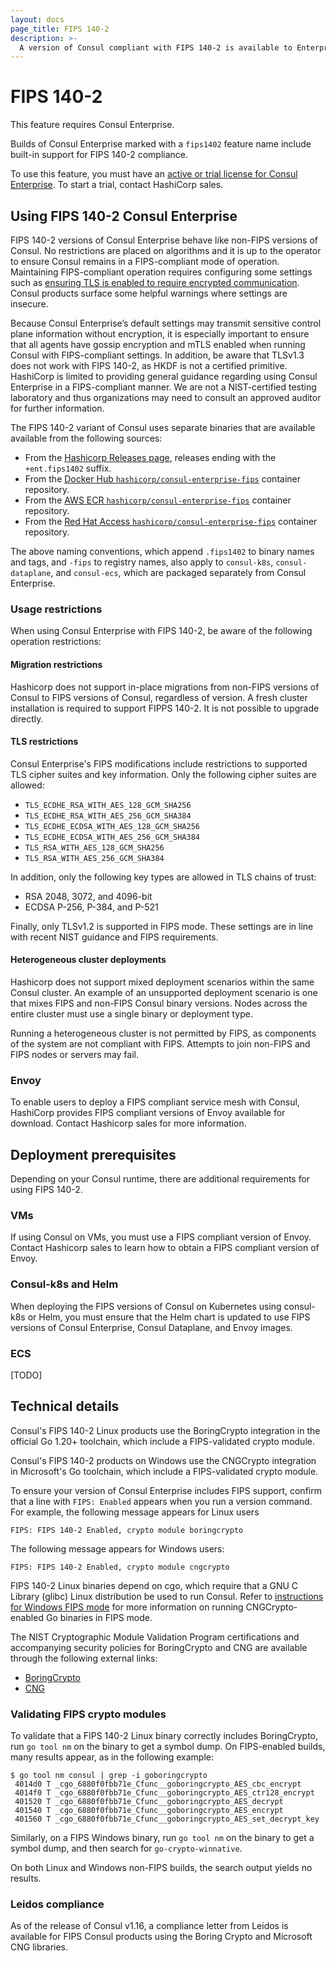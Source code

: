 ```yaml
---
layout: docs
page_title: FIPS 140-2
description: >-
  A version of Consul compliant with FIPS 140-2 is available to Enterprise users. Learn about where to find FIPS-compliant versions of Consul, as well as usage restrictions and technical details.
---
```


# FIPS 140-2

<Note> This feature requires Consul Enterprise. </Note>

Builds of Consul Enterprise marked with a `fips1402` feature name include built-in support for FIPS 140-2 compliance.

To use this feature, you must have an [active or trial license for Consul Enterprise](/consul/docs/enterprise/license/overview). To start a trial, contact HashiCorp sales.

## Using FIPS 140-2 Consul Enterprise

FIPS 140-2 versions of Consul Enterprise behave like non-FIPS versions of Consul. No restrictions are placed on algorithms and it is up to the operator to ensure Consul remains in a FIPS-compliant mode of operation. Maintaining FIPS-compliant operation requires configuring some settings such as [ensuring TLS is enabled to require encrypted communication](consul/tutorials/security/tls-encryption-secure). Consul products surface some helpful warnings where settings are insecure.

Because Consul Enterprise’s default settings may transmit sensitive control plane information without encryption, it is especially important to ensure that all agents have gossip encryption and mTLS enabled when running Consul with FIPS-compliant settings. In addition, be aware that TLSv1.3 does not work with FIPS 140-2, as HKDF is not a certified primitive.
HashiCorp is limited to providing general guidance regarding using Consul Enterprise in a FIPS-compliant manner. We are not a NIST-certified testing laboratory and thus organizations may need to consult an approved auditor for further information.

The FIPS 140-2 variant of Consul uses separate binaries that are available available from the following sources:

- From the [Hashicorp Releases page](https://releases.hashicorp.com/consul), releases ending with the `+ent.fips1402` suffix.
- From the [Docker Hub `hashicorp/consul-enterprise-fips`](https://hub.docker.com/r/hashicorp/consul-enterprise-fips) container repository.
- From the [AWS ECR `hashicorp/consul-enterprise-fips`](https://gallery.ecr.aws/hashicorp/consul-enterprise-fips) container repository.
- From the [Red Hat Access `hashicorp/consul-enterprise-fips`](https://catalog.redhat.com/software/containers/hashicorp/consul-enterprise-fips/628d50e37ff70c66a88517ea) container repository.

The above naming conventions, which append `.fips1402` to binary names and tags, and `-fips` to registry names, also apply to `consul-k8s`, `consul-dataplane`, and `consul-ecs`, which are packaged separately from Consul Enterprise.

### Usage restrictions

When using Consul Enterprise with FIPS 140-2, be aware of the following operation restrictions:

#### Migration restrictions

Hashicorp does not support in-place migrations from non-FIPS versions of Consul to FIPS versions of Consul, regardless of version. A fresh cluster installation is required to support FIPPS 140-2. It is not possible to upgrade directly.

#### TLS restrictions
Consul Enterprise's FIPS modifications include restrictions to supported TLS cipher suites and key information. Only the following cipher suites are allowed:

- `TLS_ECDHE_RSA_WITH_AES_128_GCM_SHA256`
- `TLS_ECDHE_RSA_WITH_AES_256_GCM_SHA384`
- `TLS_ECDHE_ECDSA_WITH_AES_128_GCM_SHA256`
- `TLS_ECDHE_ECDSA_WITH_AES_256_GCM_SHA384`
- `TLS_RSA_WITH_AES_128_GCM_SHA256`
- `TLS_RSA_WITH_AES_256_GCM_SHA384`

In addition, only the following key types are allowed in TLS chains of trust:

- RSA 2048, 3072, and 4096-bit
- ECDSA P-256, P-384, and P-521

Finally, only TLSv1.2 is supported in FIPS mode. These settings are in line with recent NIST guidance and FIPS requirements.

#### Heterogeneous cluster deployments

Hashicorp does not support mixed deployment scenarios within the same Consul cluster. An example of an unsupported deployment scenario is one that mixes FIPS and non-FIPS Consul binary versions. Nodes across the entire cluster must use a single binary or deployment type.

Running a heterogeneous cluster is not permitted by FIPS, as components of the system are not compliant with FIPS. Attempts to join non-FIPS and FIPS nodes or servers may fail.

### Envoy

To enable users to deploy a FIPS compliant service mesh with Consul, HashiCorp provides FIPS compliant versions of Envoy available for download. Contact Hashicorp sales for more information.

## Deployment prerequisites

Depending on your Consul runtime, there are additional requirements for using FIPS 140-2.

### VMs

If using Consul on VMs, you must use a FIPS compliant version of Envoy. Contact Hashicorp sales to learn how to obtain a FIPS compliant version of Envoy.

### Consul-k8s and Helm

When deploying the FIPS versions of Consul on Kubernetes using consul-k8s or Helm, you must ensure that the Helm chart is updated to use FIPS versions of Consul Enterprise, Consul Dataplane, and Envoy images.

### ECS

[TODO]

## Technical details

Consul's FIPS 140-2 Linux products use the BoringCrypto integration in the official Go 1.20+ toolchain, which include a FIPS-validated crypto module.

Consul's FIPS 140-2 products on Windows use the CNGCrypto integration in Microsoft's Go toolchain, which include a FIPS-validated crypto module.

To ensure your version of Consul Enterprise includes FIPS support, confirm that a line with `FIPS: Enabled` appears when you run a version command. For example, the following message appears for Linux users

```shell-session
FIPS: FIPS 140-2 Enabled, crypto module boringcrypto
```

The following message appears for Windows users:

```shell-session
FIPS: FIPS 140-2 Enabled, crypto module cngcrypto
```

FIPS 140-2 Linux binaries depend on cgo, which require that a GNU C Library (glibc) Linux distribution be used to run Consul. Refer to [instructions for Windows FIPS mode](https://github.com/microsoft/go/blob/microsoft/main/eng/doc/fips/README.md#windows-fips-mode-cng) for more information on running CNGCrypto-enabled Go binaries in FIPS mode.

The NIST Cryptographic Module Validation Program certifications and accompanying security policies for BoringCrypto and CNG are available through the following external links:

- [BoringCrypto](https://csrc.nist.gov/projects/cryptographic-module-validation-program/certificate/4407)
- [CNG](https://csrc.nist.gov/projects/cryptographic-module-validation-program/certificate/4515)

### Validating FIPS crypto modules

To validate that a FIPS 140-2 Linux binary correctly includes BoringCrypto, run `go tool nm` on the binary to get a symbol dump.  On FIPS-enabled builds, many results appear, as in the following example:

```shell-session
$ go tool nm consul | grep -i goboringcrypto
 4014d0 T _cgo_6880f0fbb71e_Cfunc__goboringcrypto_AES_cbc_encrypt
 4014f0 T _cgo_6880f0fbb71e_Cfunc__goboringcrypto_AES_ctr128_encrypt
 401520 T _cgo_6880f0fbb71e_Cfunc__goboringcrypto_AES_decrypt
 401540 T _cgo_6880f0fbb71e_Cfunc__goboringcrypto_AES_encrypt
 401560 T _cgo_6880f0fbb71e_Cfunc__goboringcrypto_AES_set_decrypt_key
```

Similarly, on a FIPS Windows binary, run `go tool nm` on the binary to get a symbol dump, and then search for `go-crypto-winnative`. 

On both Linux and Windows non-FIPS builds, the search output yields no results.

### Leidos compliance

As of the release of Consul v1.16, a compliance letter from Leidos is available for FIPS Consul products using the Boring Crypto and Microsoft CNG libraries.
